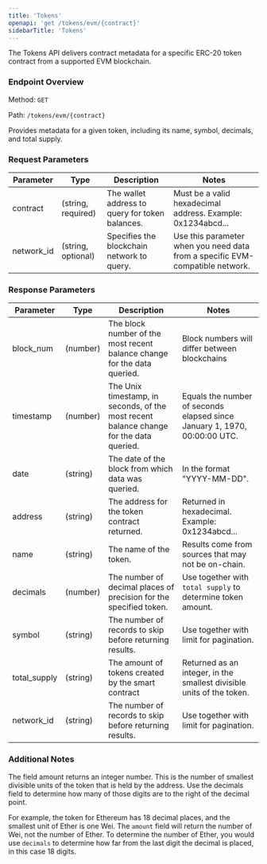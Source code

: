 ```yaml
---
title: 'Tokens'
openapi: 'get /tokens/evm/{contract}'
sidebarTitle: 'Tokens'
---
```


The Tokens API delivers contract metadata for a specific ERC-20 token contract from a supported EVM blockchain.


### Endpoint Overview
Method: `GET`

Path: `/tokens/evm/{contract}`

Provides metadata for a given token, including its name, symbol, decimals, and total supply.

### Request Parameters
| Parameter | Type | Description | Notes |
|-----------|------|-------------|-------|
| contract | (string, required) | The wallet address to query for token balances. | Must be a valid hexadecimal address. Example: 0x1234abcd... |
| network_id | (string, optional) | Specifies the blockchain network to query. | Use this parameter when you need data from a specific EVM-compatible network. |

### Response Parameters

| Parameter | Type | Description | Notes |
|-----------|------|-------------|-------|
| block_num | (number) | The block number of the most recent balance change for the data queried. | Block numbers will differ between blockchains |
| timestamp | (number) | The Unix timestamp, in seconds,  of the most recent balance change for the data queried. | Equals the number of seconds elapsed since January 1, 1970, 00:00:00 UTC. |
| date | (string) | The date of the block from which data was queried. | In the format "YYYY-MM-DD". |
| address | (string) | The address for the token contract returned. | Returned in hexadecimal. Example: 0x1234abcd... |
| name | (string) | The name of the token. | Results come from sources that may not be on-chain. |
| decimals | (number) | The number of decimal places of precision for the specified token. | Use together with `total supply` to determine token amount. |
| symbol | (string) | The number of records to skip before returning results. | Use together with limit for pagination. |
| total_supply | (string) | The amount of tokens created by the smart contract | Returned as an integer, in the smallest divisible units of the token. |
| network_id | (string) | The number of records to skip before returning results. | Use together with limit for pagination. |

### Additional Notes
The field amount returns an integer number. This is the number of smallest divisible units of the token that is held by the address. Use the decimals field to determine how many of those digits are to the right of the decimal point.

For example, the token for Ethereum has 18 decimal places, and the smallest unit of Ether is one Wei. The `amount` field will return the number of Wei, not the number of Ether. To determine the number of Ether, you would use `decimals` to determine how far from the last digit the decimal is placed, in this case 18 digits.
